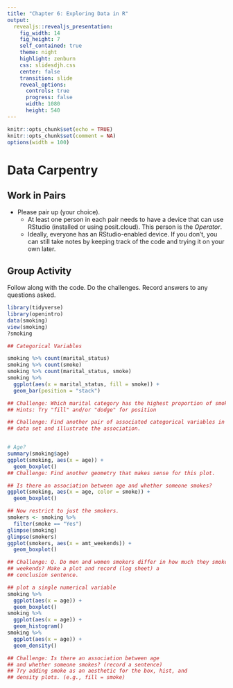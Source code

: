 ```yaml
---
title: "Chapter 6: Exploring Data in R"
output: 
  revealjs::revealjs_presentation:
    fig_width: 14 
    fig_height: 7
    self_contained: true
    theme: night
    highlight: zenburn
    css: slidesdjh.css
    center: false
    transition: slide
    reveal_options:
      controls: true
      progress: false
      width: 1080
      height: 540
---
```


```r
knitr::opts_chunk$set(echo = TRUE)
knitr::opts_chunk$set(comment = NA)
options(width = 100)
```

# Data Carpentry

## Work in Pairs

- Please pair up (your choice).
    - At least one person in each pair needs to have a device that can use RStudio (installed or using posit.cloud). This person is the *Operator*.
    - Ideally, everyone has an RStudio-enabled device. If you don't, you can still take notes by keeping track of the code and trying it on your own later.
    
## Group Activity

Follow along with the code. Do the challenges. Record answers to any questions asked.

```r
library(tidyverse)
library(openintro)
data(smoking)
view(smoking)
?smoking

## Categorical Variables

smoking %>% count(marital_status)
smoking %>% count(smoke)
smoking %>% count(marital_status, smoke)
smoking %>%
  ggplot(aes(x = marital_status, fill = smoke)) +
  geom_bar(position = "stack")

## Challenge: Which marital category has the highest proportion of smokers?
## Hints: Try "fill" and/or "dodge" for position

## Challenge: Find another pair of associated categorical variables in this
## data set and illustrate the association.


# Age?
summary(smoking$age)
ggplot(smoking, aes(x = age)) +
  geom_boxplot()
## Challenge: Find another geometry that makes sense for this plot.

## Is there an association between age and whether someone smokes?
ggplot(smoking, aes(x = age, color = smoke)) +
  geom_boxplot()

## Now restrict to just the smokers.
smokers <- smoking %>%
  filter(smoke == "Yes")
glimpse(smoking)
glimpse(smokers)
ggplot(smokers, aes(x = amt_weekends)) +
  geom_boxplot()

## Challenge: Q. Do men and women smokers differ in how much they smoke on 
## weekends? Make a plot and record (log sheet) a
## conclusion sentence.

## plot a single numerical variable
smoking %>%
  ggplot(aes(x = age)) +
  geom_boxplot()
smoking %>%
  ggplot(aes(x = age)) +
  geom_histogram()
smoking %>%
  ggplot(aes(x = age)) +
  geom_density()

## Challenge: Is there an association between age
## and whether someone smokes? (record a sentence) 
## Try adding smoke as an aesthetic for the box, hist, and
## density plots. (e.g., fill = smoke)

```
